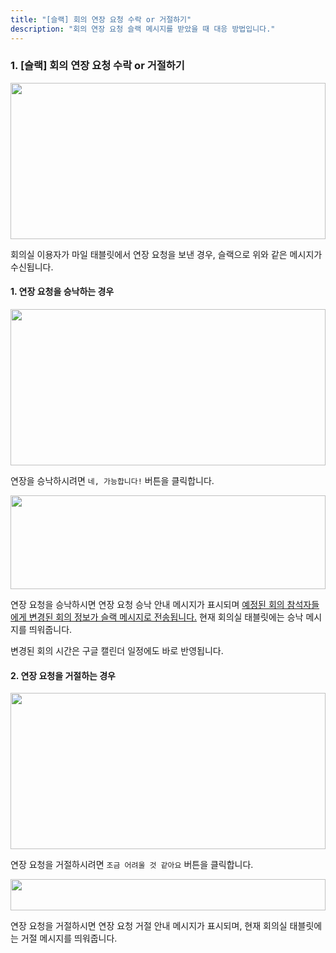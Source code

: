 ```yaml
---
title: "[슬랙] 회의 연장 요청 수락 or 거절하기"
description: "회의 연장 요청 슬랙 메시지를 받았을 때 대응 방법입니다."
---
```


### 1. [슬랙] 회의 연장 요청 수락 or 거절하기

<img src="/images/tablet/meeting-extend/receive-extend-message/img1.png" width="100%" height="250" />

회의실 이용자가 마일 태블릿에서 연장 요청을 보낸 경우, 슬랙으로 위와 같은 메시지가 수신됩니다.
<br />

#### 1. 연장 요청을 승낙하는 경우

<img src="/images/tablet/meeting-extend/receive-extend-message/img2.png" width="100%" height="250" />

연장을 승낙하시려면 `네, 가능합니다!` 버튼을 클릭합니다. 

<img src="/images/tablet/meeting-extend/receive-extend-message/img3.png" width="100%" height="150" />

연장 요청을 승낙하시면 연장 요청 승낙 안내 메시지가 표시되며 <u>예정된 회의 참석자들에게 변경된 회의 정보가 슬랙 메시지로 전송됩니다.</u> 현재 회의실 태블릿에는 승낙 메시지를 띄워줍니다.

<Info>
    변경된 회의 시간은 구글 캘린더 일정에도 바로 반영됩니다.
</Info>

<br />

#### 2. 연장 요청을 거절하는 경우

<img src="/images/tablet/meeting-extend/receive-extend-message/img4.png" width="100%" height="250" />

연장 요청을 거절하시려면 `조금 어려울 것 같아요` 버튼을 클릭합니다. 

<img src="/images/tablet/meeting-extend/receive-extend-message/img5.png" width="100%" height="50" />

연장 요청을 거절하시면 연장 요청 거절 안내 메시지가 표시되며, 현재 회의실 태블릿에는 거절 메시지를 띄워줍니다.
